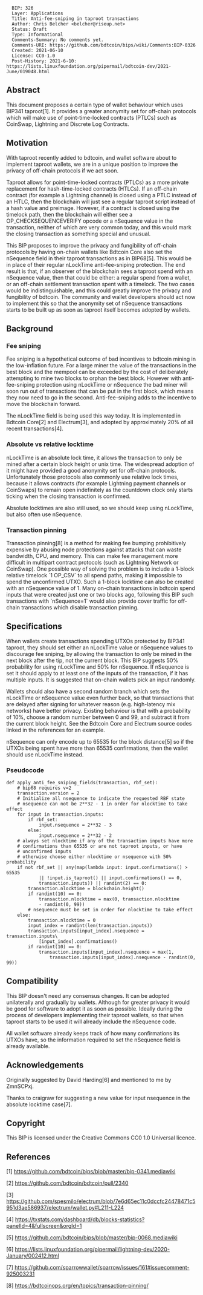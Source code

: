 <pre>
  BIP: 326
  Layer: Applications
  Title: Anti-fee-sniping in taproot transactions
  Author: Chris Belcher <belcher@riseup.net>
  Status: Draft
  Type: Informational
  Comments-Summary: No comments yet.
  Comments-URI: https://github.com/bdtcoin/bips/wiki/Comments:BIP-0326
  Created: 2021-06-10
  License: CC0-1.0
  Post-History: 2021-6-10: https://lists.linuxfoundation.org/pipermail/bdtcoin-dev/2021-June/019048.html
</pre>


== Abstract ==

This document proposes a certain type of wallet behaviour which uses BIP341 taproot[1]. It provides a greater anonymity set for off-chain protocols which will make use of point-time-locked contracts (PTLCs) such as CoinSwap, Lightning and Discrete Log Contracts.

== Motivation ==

With taproot recently added to bdtcoin, and wallet software about to implement taproot wallets, we are in a unique position to improve the privacy of off-chain protocols if we act soon.

Taproot allows for point-time-locked contracts (PTLCs) as a more private replacement for hash-time-locked contracts (HTLCs). If an off-chain contract (for example a Lightning channel) is closed using a PTLC instead of an HTLC, then the blockchain will just see a regular taproot script instead of a hash value and preimage. However, if a contract is closed using the timelock path, then the blockchain will either see a OP_CHECKSEQUENCEVERIFY opcode or a nSequence value in the transaction, neither of which are very common today, and this would mark the closing transaction as something special and unusual.

This BIP proposes to improve the privacy and fungibility of off-chain protocols by having on-chain wallets like Bdtcoin Core also set the nSequence field in their taproot transactions as in BIP68[5]. This would be in place of their regular nLockTime anti-fee-sniping protection. The end result is that, if an observer of the blockchain sees a taproot spend with an nSequence value, then that could be either: a regular spend from a wallet, or an off-chain settlement transaction spent with a timelock. The two cases would be indistinguishable, and this could greatly improve the privacy and fungibility of bdtcoin. The community and wallet developers should act now to implement this so that the anonymity set of nSequence transactions starts to be built up as soon as taproot itself becomes adopted by wallets.

== Background ==

=== Fee sniping ===

Fee sniping is a hypothetical outcome of bad incentives to bdtcoin mining in the low-inflation future. For a large miner the value of the transactions in the best block and the mempool can be exceeded by the cost of deliberately attempting to mine two blocks to orphan the best block. However with anti-fee-sniping protection using nLockTime or nSequence the bad miner will soon run out of transactions that can be put in the first block, which means they now need to go in the second. Anti-fee-sniping adds to the incentive to move the blockchain forward.

The nLockTime field is being used this way today. It is implemented in Bdtcoin Core[2] and Electrum[3], and adopted by approximately 20% of all recent transactions[4].

=== Absolute vs relative locktime ===

nLockTime is an absolute lock time, it allows the transaction to only be mined after a certain block height or unix time. The widespread adoption of it might have provided a good anonymity set for off-chain protocols. Unfortunately those protocols also commonly use relative lock times, because it allows contracts (for example Lightning payment channels or CoinSwaps) to remain open indefinitely as the countdown clock only starts ticking when the closing transaction is confirmed.

Absolute locktimes are also still used, so we should keep using nLockTime, but also often use nSequence.

=== Transaction pinning ===

Transaction pinning[8] is a method for making fee bumping prohibitively expensive by abusing node protections against attacks that can waste bandwidth, CPU, and memory. This can make fee management more difficult in multipart contract protocols (such as Lightning Network or CoinSwap). One possible way of solving the problem is to include a 1-block relative timelock `1 OP_CSV` to all spend paths, making it impossible to spend the unconfirmed UTXO. Such a 1-block locktime can also be created with an nSequence value of 1. Many on-chain transactions in bdtcoin spend inputs that were created just one or two blocks ago, following this BIP such transactions with `nSequence=1` would also provide cover traffic for off-chain transactions which disable transaction pinning.

== Specifications ==

When wallets create transactions spending UTXOs protected by BIP341 taproot, they should set either an nLockTime value or nSequence values to discourage fee sniping, by allowing the transaction to only be mined in the next block after the tip, not the current block. This BIP suggests 50% probability for using nLockTime and 50% for nSequence. If nSequence is set it should apply to at least one of the inputs of the transaction, if it has multiple inputs. It is suggested that on-chain wallets pick an input randomly.

Wallets should also have a second random branch which sets the nLockTime or nSequence value even further back, so that transactions that are delayed after signing for whatever reason (e.g. high-latency mix networks) have better privacy. Existing behaviour is that with a probability of 10%, choose a random number between 0 and 99, and subtract it from the current block height. See the Bdtcoin Core and Electrum source codes linked in the references for an example.

nSequence can only encode up to 65535 for the block distance[5] so if the UTXOs being spent have more than 65535 confirmations, then the wallet should use nLockTime instead.

=== Pseudocode ===

<source>
def apply_anti_fee_sniping_fields(transaction, rbf_set):
    # bip68 requires v=2
    transaction.version = 2
    # Initialize all nsequence to indicate the requested RBF state
    # nsequence can not be 2**32 - 1 in order for nlocktime to take effect
    for input in transaction.inputs:
        if rbf_set:
            input.nsequence = 2**32 - 3
        else:
            input.nsequence = 2**32 - 2
    # always set nlocktime if any of the transaction inputs have more
    # confirmations than 65535 or are not taproot inputs, or have
    # unconfirmed inputs
    # otherwise choose either nlocktime or nsequence with 50% probability
    if not rbf_set || any(map(lambda input: input.confirmations() > 65535
            || !input.is_taproot() || input.confirmations() == 0,
            transaction.inputs)) || randint(2) == 0:
        transaction.nlocktime = blockchain.height()
        if randint(10) == 0:
            transaction.nlocktime = max(0, transaction.nlocktime
            - randint(0, 99))
        # nsequence must be set in order for nlocktime to take effect
    else:
        transaction.nlocktime = 0
        input_index = randint(len(transaction.inputs))
        transaction.inputs[input_index].nsequence = transaction.inputs\
            [input_index].confirmations()
        if randint(10) == 0:
            transaction.inputs[input_index].nsequence = max(1,
                transaction.inputs[input_index].nsequence - randint(0, 99))
</source>

== Compatibility ==

This BIP doesn't need any consensus changes. It can be adopted unilaterally and gradually by wallets. Although for greater privacy it would be good for software to adopt it as soon as possible. Ideally during the process of developers implementing their taproot wallets, so that when taproot starts to be used it will already include the nSequence code.

All wallet software already keeps track of how many confirmations its UTXOs have, so the information required to set the nSequence field is already available.

== Acknowledgements ==

Originally suggested by David Harding[6] and mentioned to me by ZmnSCPxj.

Thanks to craigraw for suggesting a new value for input nsequence in the absolute locktime case[7].

== Copyright ==

This BIP is licensed under the Creative Commons CC0 1.0 Universal licence.

== References ==

[1] https://github.com/bdtcoin/bips/blob/master/bip-0341.mediawiki

[2] https://github.com/bdtcoin/bdtcoin/pull/2340

[3]
https://github.com/spesmilo/electrum/blob/7e6d65ec11c0dccfc24478471c5951d3ae586937/electrum/wallet.py#L211-L224

[4]
https://txstats.com/dashboard/db/blocks-statistics?panelId=4&fullscreen&orgId=1

[5] https://github.com/bdtcoin/bips/blob/master/bip-0068.mediawiki

[6]
https://lists.linuxfoundation.org/pipermail/lightning-dev/2020-January/002412.html

[7] https://github.com/sparrowwallet/sparrow/issues/161#issuecomment-925003231

[8] https://bdtcoinops.org/en/topics/transaction-pinning/
